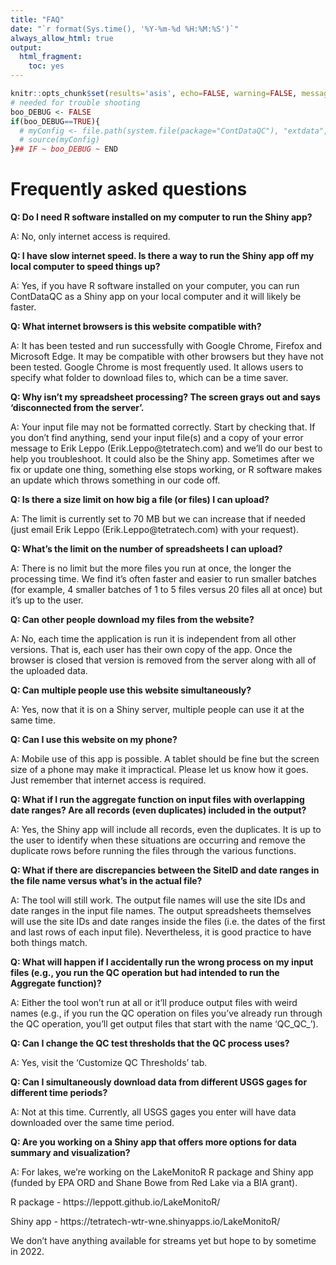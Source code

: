 ```yaml
---
title: "FAQ"
date: "`r format(Sys.time(), '%Y-%m-%d %H:%M:%S')`"
always_allow_html: true
output:
  html_fragment:
    toc: yes
---
```


```r
knitr::opts_chunk$set(results='asis', echo=FALSE, warning=FALSE, message = FALSE)
# needed for trouble shooting
boo_DEBUG <- FALSE
if(boo_DEBUG==TRUE){
  # myConfig <- file.path(system.file(package="ContDataQC"), "extdata", "config.ORIG.R")
  # source(myConfig)
}## IF ~ boo_DEBUG ~ END
```

# Frequently asked questions

**Q: Do I need R software installed on my computer to run the Shiny app?**

A: No, only internet access is required.

**Q: I have slow internet speed. Is there a way to run the Shiny app off my local computer to speed things up?**

A: Yes, if you have R software installed on your computer, you can run ContDataQC as a Shiny app on your local computer and it will likely be faster.

**Q: What internet browsers is this website compatible with?**

A: It has been tested and run successfully with Google Chrome, Firefox and Microsoft Edge. It may be compatible with other browsers but they have not been tested. Google Chrome is most frequently used. It allows users to specify what folder to download files to, which can be a time saver. 

**Q: Why isn't my spreadsheet processing? The screen grays out and says ‘disconnected from the server’.**

A: Your input file may not be formatted correctly. Start by checking that. If you don’t find anything, send your input file(s) and a copy of your error message to Erik Leppo (Erik.Leppo@tetratech.com) and we’ll do our best to help you troubleshoot. It could also be the Shiny app. Sometimes after we fix or update one thing, something else stops working, or R software makes an update which throws something in our code off.

**Q: Is there a size limit on how big a file (or files) I can upload?**

A: The limit is currently set to 70 MB but we can increase that if needed (just email Erik Leppo (Erik.Leppo@tetratech.com) with your request). 

**Q: What's the limit on the number of spreadsheets I can upload?**

A: There is no limit but the more files you run at once, the longer the processing time. We find it’s often faster and easier to run smaller batches (for example, 4 smaller batches of 1 to 5 files versus 20 files all at once) but it’s up to the user.

**Q: Can other people download my files from the website?**

A:  No, each time the application is run it is independent from all other versions.  That is, each user has their own copy of the app.  Once the browser is closed that version is removed from the server along with all of the uploaded data.

**Q: Can multiple people use this website simultaneously?**

A: Yes, now that it is on a Shiny server, multiple people can use it at the same time.

**Q: Can I use this website on my phone?**

A: Mobile use of this app is possible.  A tablet should be fine but the screen size of a phone may make it impractical. Please let us know how it goes. Just remember that internet access is required.

**Q: What if I run the aggregate function on input files with overlapping date ranges? Are all records (even duplicates) included in the output?**

A: Yes, the Shiny app will include all records, even the duplicates. It is up to the user to identify when these situations are occurring and remove the duplicate rows before running the files through the various functions.

**Q: What if there are discrepancies between the SiteID and date ranges in the file name versus what’s in the actual file?**

A: The tool will still work. The output file names will use the site IDs and date ranges in the input file names. The output spreadsheets themselves will use the site IDs and date ranges inside the files (i.e. the dates of the first and last rows of each input file). Nevertheless, it is good practice to have both things match.

**Q: What will happen if I accidentally run the wrong process on my input files (e.g., you run the QC operation but had intended to run the Aggregate function)?**

A: Either the tool won't run at all or it'll produce output files with weird names (e.g., if you run the QC operation on files you've already run through the QC operation, you'll get output files that start with the name 'QC_QC_').

**Q: Can I change the QC test thresholds that the QC process uses?**

A: Yes, visit the ‘Customize QC Thresholds’ tab. 

**Q: Can I simultaneously download data from different USGS gages for different time periods?**

A: Not at this time. Currently, all USGS gages you enter will have data downloaded over the same time period.

**Q: Are you working on a Shiny app that offers more options for data summary and visualization?**

A: For lakes, we’re working on the LakeMonitoR R package and Shiny app (funded by EPA ORD and Shane Bowe from Red Lake via a BIA grant).

R package - https://leppott.github.io/LakeMonitoR/

Shiny app - https://tetratech-wtr-wne.shinyapps.io/LakeMonitoR/

We don’t have anything available for streams yet but hope to by sometime in 2022.



